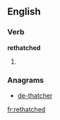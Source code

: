 ==English==

===Verb===
'''rethatched'''

# {{present participle of|rethatch}}

===Anagrams===
* [[de-thatcher#English|de-thatcher]]

[[fr:rethatched]]